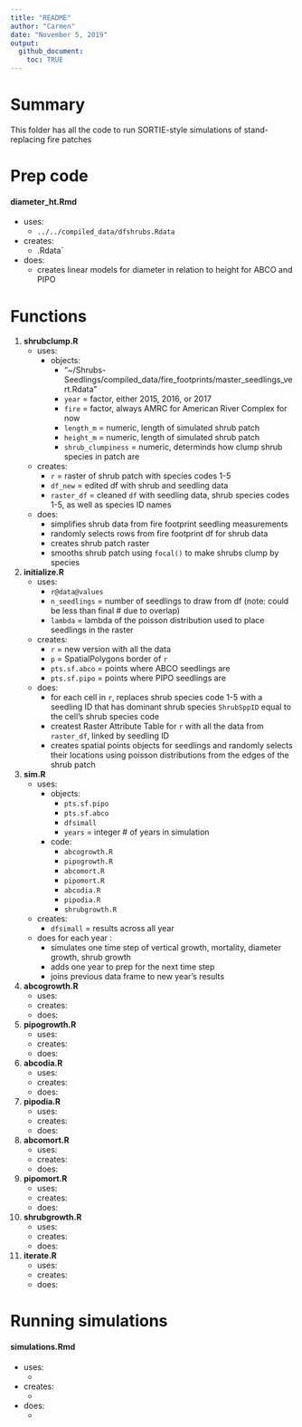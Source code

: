 ```yaml
---
title: "README"
author: "Carmen"
date: "November 5, 2019"
output: 
  github_document:
    toc: TRUE
---
```


# Summary

This folder has all the code to run SORTIE-style simulations of stand-replacing fire patches

# Prep code

#### **diameter_ht.Rmd**
* uses:
    * `../../compiled_data/dfshrubs.Rdata`
* creates:
    * .Rdata`
* does:
    * creates linear models for diameter in relation to height for ABCO and PIPO

# Functions

1. **shrubclump.R**
    * uses: 
        * objects:
            - "~/Shrubs-Seedlings/compiled_data/fire_footprints/master_seedlings_vert.Rdata"
            - `year` = factor, either 2015, 2016, or 2017
            - `fire` = factor, always AMRC for American River Complex for now
            - `length_m` = numeric, length of simulated shrub patch
            - `height_m` = numeric, length of simulated shrub patch
            - `shrub_clumpiness` = numeric, determinds how clump shrub species in patch are

    * creates:
        - `r` = raster of shrub patch with species codes 1-5
        - `df_new` = edited df with shrub and seedling data
        - `raster_df` = cleaned `df` with seedling data, shrub species codes 1-5, as well as species ID names
    * does:
        * simplifies shrub data from fire footprint seedling measurements
        * randomly selects rows from fire footprint df for shrub data
        * creates shrub patch raster 
        * smooths shrub patch using `focal()` to make shrubs clump by species

2. **initialize.R**
    * uses: 
        * `r@data@values`
        * `n_seedlings` = number of seedlings to draw from df (note: could be less than final # due to overlap)
        * `lambda` = lambda of the poisson distribution used to place seedlings in the raster
    * creates:
        * `r` = new version with all the data
        * `p` = SpatialPolygons border of `r`
        * `pts.sf.abco` = points where ABCO seedlings are
        * `pts.sf.pipo` = points where PIPO seedlings are
    * does:
        * for each cell in `r`, replaces shrub species code 1-5 with a seedling ID that has dominant shrub species `ShrubSppID` equal to the cell's shrub species code
        * createst Raster Attribute Table for `r` with all the data from `raster_df`, linked by seedling ID
        * creates spatial points objects for seedlings and randomly selects their locations using poisson distributions from the edges of the shrub patch 

3. **sim.R**
    * uses: 
        * objects:
            - `pts.sf.pipo`
            - `pts.sf.abco`
            - `dfsimall`
            - `years` = integer # of years in simulation
        * code:
            * `abcogrowth.R`
            * `pipogrowth.R`
            * `abcomort.R`
            * `pipomort.R`
            * `abcodia.R`
            * `pipodia.R`
            * `shrubgrowth.R`
    * creates:
        * `dfsimall` = results across all year
    * does for each year : 
        * simulates one time step of vertical growth, mortality, diameter growth, shrub growth
        * adds one year to prep for the next time step
        * joins previous data frame to new year's results
3. **abcogrowth.R**
    * uses: 
    * creates:
    * does:
4. **pipogrowth.R**
    * uses: 
    * creates:
    * does:
5. **abcodia.R**
    * uses: 
    * creates:
    * does:
6. **pipodia.R**
    * uses: 
    * creates:
    * does:
7. **abcomort.R**
    * uses: 
    * creates:
    * does:
8. **pipomort.R**
    * uses: 
    * creates:
    * does:
9. **shrubgrowth.R**
    * uses: 
    * creates:
    * does:

11. **iterate.R**
    * uses: 
    * creates:
    * does:

# Running simulations

#### **simulations.Rmd**
* uses:
    * 
* creates:
    * 
* does:
    * 